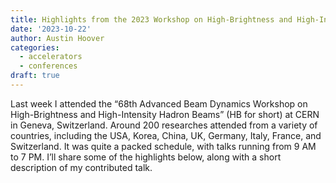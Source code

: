 ```yaml
---
title: Highlights from the 2023 Workshop on High-Brightness and High-Intensity Hadron Beams
date: '2023-10-22'
author: Austin Hoover
categories:
  - accelerators
  - conferences
draft: true
---
```


Last week I attended the "68th Advanced Beam Dynamics Workshop on High-Brightness and High-Intensity Hadron Beams" (HB for short) at CERN in Geneva, Switzerland. Around 200 researches attended from a variety of countries, including the USA, Korea, China, UK, Germany, Italy, France, and Switzerland.  It was quite a packed schedule, with talks running from 9 AM to 7 PM. I'll share some of the highlights below, along with a short description of my contributed talk.


